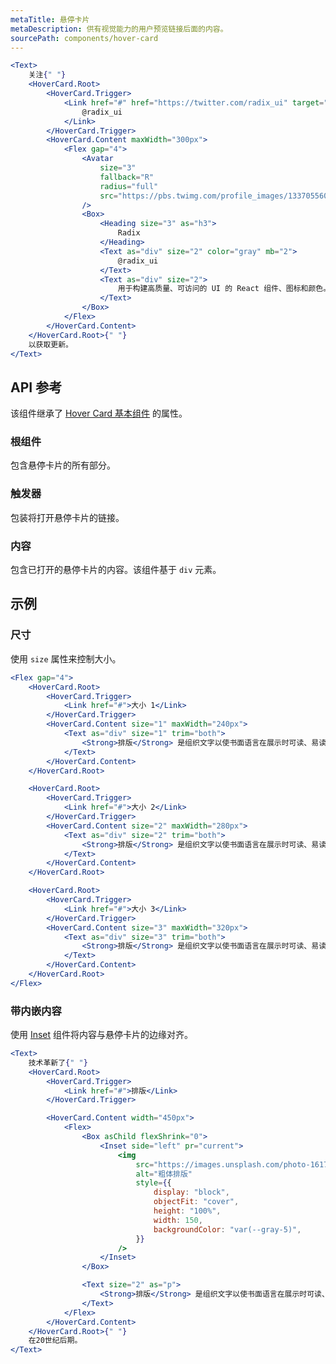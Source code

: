 ```yaml
---
metaTitle: 悬停卡片
metaDescription: 供有视觉能力的用户预览链接后面的内容。
sourcePath: components/hover-card
---
```


```jsx live=true
<Text>
	关注{" "}
	<HoverCard.Root>
		<HoverCard.Trigger>
			<Link href="#" href="https://twitter.com/radix_ui" target="_blank">
				@radix_ui
			</Link>
		</HoverCard.Trigger>
		<HoverCard.Content maxWidth="300px">
			<Flex gap="4">
				<Avatar
					size="3"
					fallback="R"
					radius="full"
					src="https://pbs.twimg.com/profile_images/1337055608613253126/r_eiMp2H_400x400.png"
				/>
				<Box>
					<Heading size="3" as="h3">
						Radix
					</Heading>
					<Text as="div" size="2" color="gray" mb="2">
						@radix_ui
					</Text>
					<Text as="div" size="2">
						用于构建高质量、可访问的 UI 的 React 组件、图标和颜色。
					</Text>
				</Box>
			</Flex>
		</HoverCard.Content>
	</HoverCard.Root>{" "}
	以获取更新。
</Text>
```

## API 参考

该组件继承了 [Hover Card 基本组件](/primitives/docs/components/hover-card) 的属性。

### 根组件

包含悬停卡片的所有部分。

### 触发器

包装将打开悬停卡片的链接。

### 内容

包含已打开的悬停卡片的内容。该组件基于 `div` 元素。

<ThemesPropsTable defs="hoverCardContentPropDefs" />

## 示例

### 尺寸

使用 `size` 属性来控制大小。

```jsx live=true
<Flex gap="4">
	<HoverCard.Root>
		<HoverCard.Trigger>
			<Link href="#">大小 1</Link>
		</HoverCard.Trigger>
		<HoverCard.Content size="1" maxWidth="240px">
			<Text as="div" size="1" trim="both">
				<Strong>排版</Strong> 是组织文字以使书面语言在展示时可读、易读且吸引人的艺术与技巧。
			</Text>
		</HoverCard.Content>
	</HoverCard.Root>

	<HoverCard.Root>
		<HoverCard.Trigger>
			<Link href="#">大小 2</Link>
		</HoverCard.Trigger>
		<HoverCard.Content size="2" maxWidth="280px">
			<Text as="div" size="2" trim="both">
				<Strong>排版</Strong> 是组织文字以使书面语言在展示时可读、易读且吸引人的艺术与技巧。
			</Text>
		</HoverCard.Content>
	</HoverCard.Root>

	<HoverCard.Root>
		<HoverCard.Trigger>
			<Link href="#">大小 3</Link>
		</HoverCard.Trigger>
		<HoverCard.Content size="3" maxWidth="320px">
			<Text as="div" size="3" trim="both">
				<Strong>排版</Strong> 是组织文字以使书面语言在展示时可读、易读且吸引人的艺术与技巧。
			</Text>
		</HoverCard.Content>
	</HoverCard.Root>
</Flex>
```

### 带内嵌内容

使用 [Inset](/themes/docs/components/inset) 组件将内容与悬停卡片的边缘对齐。

```jsx live=true
<Text>
	技术革新了{" "}
	<HoverCard.Root>
		<HoverCard.Trigger>
			<Link href="#">排版</Link>
		</HoverCard.Trigger>

		<HoverCard.Content width="450px">
			<Flex>
				<Box asChild flexShrink="0">
					<Inset side="left" pr="current">
						<img
							src="https://images.unsplash.com/photo-1617050318658-a9a3175e34cb?&auto=format&fit=crop&w=300&q=90"
							alt="粗体排版"
							style={{
								display: "block",
								objectFit: "cover",
								height: "100%",
								width: 150,
								backgroundColor: "var(--gray-5)",
							}}
						/>
					</Inset>
				</Box>

				<Text size="2" as="p">
					<Strong>排版</Strong> 是组织文字以使书面语言在展示时可读、易读且吸引人的艺术与技巧。文字的排列涉及选择字型、字体大小、行长度、行距（领先）和字间距（追踪）……
				</Text>
			</Flex>
		</HoverCard.Content>
	</HoverCard.Root>{" "}
	在20世纪后期。
</Text>
```